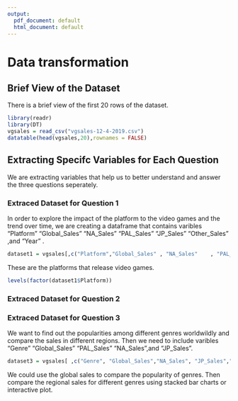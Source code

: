 ```yaml
---
output:
  pdf_document: default
  html_document: default
---
```

# Data transformation


## Brief View of the Dataset
There is a brief view of the first 20 rows of the dataset.
```r
library(readr)
library(DT)
vgsales = read_csv("vgsales-12-4-2019.csv")
datatable(head(vgsales,20),rownames = FALSE)
```




## Extracting Specifc Variables for Each Question

We are extracting variables that help us to better understand and answer the three questions seperately. 

### Extraced Dataset for Question 1

In order to explore the impact of the platform to the video games and the trend over time, we are creating a dataframe that contains varibles "Platform"  "Global_Sales"   "NA_Sales"   "PAL_Sales"  "JP_Sales"   "Other_Sales" ,and "Year" .
```r
dataset1 = vgsales[,c("Platform","Global_Sales" , "NA_Sales"    , "PAL_Sales" , "JP_Sales" ,"Other_Sales","Year" )]
```


These are the platforms that release video games.
```r
levels(factor(dataset1$Platform))
```


### Extraced Dataset for Question 2


### Extraced Dataset for Question 3

We want to find out the popularities among different genres worldwildly and compare the sales in different regions. Then we need to include varibles "Genre" "Global_Sales" "PAL_Sales" "NA_Sales",and "JP_Sales".
```r
dataset3 = vgsales[ ,c("Genre", "Global_Sales","NA_Sales", "JP_Sales","PAL_Sales")]
```

We could use the global sales to compare the popularity of genres. Then compare the regional sales for different genres using stacked bar charts or interactive plot.